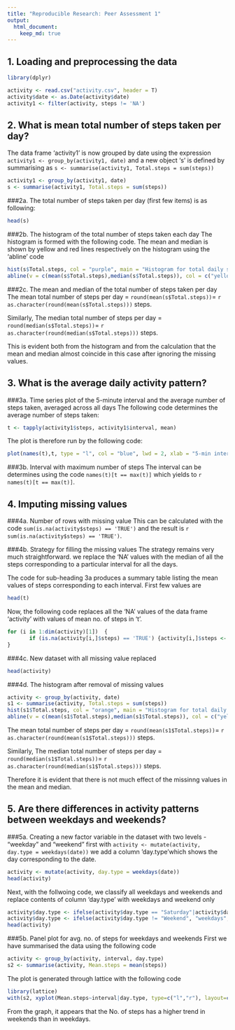 ```yaml
---
title: "Reproducible Research: Peer Assessment 1"
output: 
  html_document:
    keep_md: true
---
```



## 1. Loading and preprocessing the data
```r
library(dplyr)
```
```r
activity <- read.csv("activity.csv", header = T)
activity$date <- as.Date(activity$date)
activity1 <- filter(activity, steps != 'NA')
```

## 2. What is mean total number of steps taken per day?

The data frame 'activity1' is now grouped by date using the expression `activity1 <- group_by(activity1, date)`
and a new object 's' is defined by summarising as `s <- summarise(activity1, Total.steps = sum(steps))`
```r
activity1 <- group_by(activity1, date)
s <- summarise(activity1, Total.steps = sum(steps))
```
###2a. The total number of steps taken per day (first few items) is as following:
```r
head(s)
```
###2b. The histogram of the total number of steps taken each day
The histogram is formed with the following code. The mean and median is shown by yellow and red lines respectively on the histogram using the 'abline' code
```r
hist(s$Total.steps, col = "purple", main = "Histogram for total daily steps", xlab = "Total Steps")
abline(v = c(mean(s$Total.steps),median(s$Total.steps)), col = c("yellow","red"), lwd=c(4,1))
```

###2c. The mean and median of the total number of steps taken per day
The mean total number of steps per day = `round(mean(s$Total.steps))`= `r as.character(round(mean(s$Total.steps)))` steps.

Similarly, The median total number of steps per day = `round(median(s$Total.steps))`= `r as.character(round(median(s$Total.steps)))` steps.

This is evident both from the histogram and from the calculation that the mean and median almost coincide in this case after ignoring the missing values.

## 3. What is the average daily activity pattern?
###3a. Time series plot of the 5-minute interval and the average number of steps taken, averaged across all days
The following code determines the average number of steps taken:
```r
t <- tapply(activity1$steps, activity1$interval, mean)
```
The plot is therefore run by the following code:
```r
plot(names(t),t, type = "l", col = "blue", lwd = 2, xlab = "5-min interval", ylab = "Average steps", main = "Plot of the 5-minute interval and the average number of steps")
```

###3b. Interval with maximum number of steps
The interval can be determines using the code `names(t)[t == max(t)]` which yields to `r names(t)[t == max(t)]`.


## 4. Imputing missing values
###4a. Number of rows with missing value
This can be calculated with the code `sum(is.na(activity$steps) == 'TRUE')` and the result is  `r sum(is.na(activity$steps) == 'TRUE')`.

###4b. Strategy for filling the missing values
The strategy remains very much straightforward. we replace the 'NA' values with the median of all the steps corresponding to a particular interval for all the days.

The code for sub-heading 3a produces a summary table listing the mean values of steps corresponding to each interval. First few values are 
```r
head(t)
```
Now, the following code replaces all the 'NA' values of the data frame 'activity' with values of mean no. of steps in 't'.

```r
for (i in 1:dim(activity)[1])  {
       if (is.na(activity[i,]$steps) == 'TRUE') {activity[i,]$steps <-  t[names(t)==activity[i,]$interval]}
}
```
###4c. New dataset with all missing value replaced
```r
head(activity)
```
###4d. The histogram after removal of missing values
```r
activity <- group_by(activity, date)
s1 <- summarise(activity, Total.steps = sum(steps))
hist(s1$Total.steps, col = "orange", main = "Histogram for total daily steps", xlab = "Total Steps")
abline(v = c(mean(s1$Total.steps),median(s1$Total.steps)), col = c("yellow","red"), lwd=c(4,1))
```

The mean total number of steps per day = `round(mean(s1$Total.steps))`= `r as.character(round(mean(s1$Total.steps)))` steps.

Similarly, The median total number of steps per day = `round(median(s1$Total.steps))`= `r as.character(round(median(s1$Total.steps)))` steps.

Therefore it is evident that there is not much effect of the missinng values in the mean and median.

## 5. Are there differences in activity patterns between weekdays and weekends?
###5a. Creating a new factor variable in the dataset with two levels - "weekday" and "weekend"
first with `activity <- mutate(activity, day.type = weekdays(date))` we add a column 'day.type'which shows the day corresponding to the date.

```r
activity <- mutate(activity, day.type = weekdays(date))
head(activity)
```

Next, with the follwoing code, we classify all weekdays and weekends and replace contents of column 'day.type' with weekdays and weekend only

```r
activity$day.type <- ifelse(activity$day.type == "Saturday"|activity$day.type =="Sunday", "Weekend", activity$day.type)
activity$day.type <- ifelse(activity$day.type != "Weekend", "weekdays",activity$day.type)
head(activity)
```

###5b. Panel plot for avg. no. of steps for weekdays and weekends
First we have summarised the data using the following code

```r
activity <- group_by(activity, interval, day.type)
s2 <- summarise(activity, Mean.steps = mean(steps))
```
The plot is generated through lattice with the following code

```r
library(lattice)
with(s2, xyplot(Mean.steps~interval|day.type, type=c("l","r"), layout=c(1,2), xlab = "Interval", ylab = "Average No. of Steps", main = "Panel plot for avg. no. of steps for weekdays and weekends"))
```

From the graph, it appears that the No. of steps has a higher trend in weekends than in weekdays.
